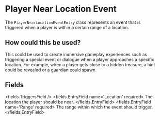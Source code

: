 
# Player Near Location Event 

The `PlayerNearLocationEventEntry` class represents an event that is triggered when a player is within a certain range of a location.

## How could this be used?

This could be used to create immersive gameplay experiences such as triggering a special event or dialogue when a player approaches a specific location.
For example, when a player gets close to a hidden treasure, a hint could be revealed or a guardian could spawn.


## Fields

<fields.TriggersField />
<fields.EntryField name='Location' required>
     The location the player should be near.
</fields.EntryField>
<fields.EntryField name='Range' required>
     The range within which the event should trigger.
</fields.EntryField>
